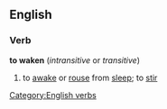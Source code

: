 ==English==
===Verb===
'''to waken'''  (''intransitive'' or ''transitive'')
#to [[awake]] or [[rouse]] from [[sleep]]; to [[stir]]
[[Category:English verbs]]